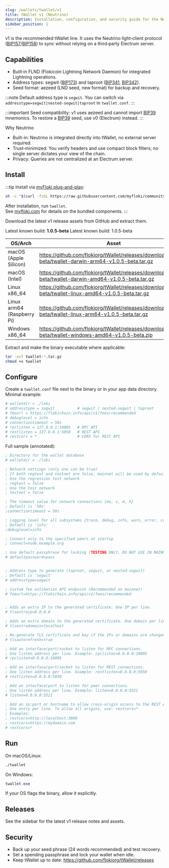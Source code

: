 ```yaml
---
slug: /wallets/twallet/v1
title: tWallet v1 (Neutrino)
description: Installation, configuration, and security guide for the Neutrino-powered tWallet v1 with Lightning integrations.
sidebar_position: 1
---
```


v1 is the recommended tWallet line. It uses the Neutrino light‑client protocol ([BIP157](https://bips.dev/157/)/[BIP158](https://bips.dev/158/)) to sync without relying on a third‑party Electrum server.

## Capabilities

- Built‑in FLND (Flokicoin Lightning Network Daemon) for integrated Lightning operations.
- Address types: segwit ([BIP173](https://bips.dev/173/)) and taproot ([BIP341](https://bips.dev/341/), [BIP342](https://bips.dev/342/)).
- Seed format: aezeed (LND seed, new format) for backup and recovery.

:::note
Default address type is `segwit`. You can switch via `addresstype=segwit|nested-segwit|taproot` in `twallet.conf`.
:::

:::important
Seed compatibility: v1 uses aezeed and cannot import [BIP39](https://bips.dev/39/) mnemonics. To restore a [BIP39](https://bips.dev/39/) seed, use v0 (Electrum) instead.
:::

Why Neutrino
- Built-in: Neutrino is integrated directly into tWallet, no external server required.
- Trust‑minimized: You verify headers and use compact block filters; no single server dictates your view of the chain.
- Privacy: Queries are not centralized at an Electrum server.

## Install

:::tip
Install via [myFloki plug-and-play](https://myfloki.com):
```bash
sh -c "$(curl -fsSL https://raw.githubusercontent.com/myfloki/community-tools/main/downloader.sh)"
```

After installation, run `twallet`.  
See [myfloki.com](https://myfloki.com) for details on the bundled components.
:::

Download the latest v1 release assets from GitHub and extract them.

Latest known build: **1.0.5-beta**
Latest known build: 1.0.5-beta

| OS/Arch | Asset |
| --- | --- |
| macOS (Apple Silicon) | https://github.com/flokiorg/tWallet/releases/download/v1.0.5-beta/twallet-darwin-arm64-v1.0.5-beta.tar.gz |
| macOS (Intel) | https://github.com/flokiorg/tWallet/releases/download/v1.0.5-beta/twallet-darwin-amd64-v1.0.5-beta.tar.gz |
| Linux x86_64 | https://github.com/flokiorg/tWallet/releases/download/v1.0.5-beta/twallet-linux-amd64-v1.0.5-beta.tar.gz |
| Linux arm64 (Raspberry Pi) | https://github.com/flokiorg/tWallet/releases/download/v1.0.5-beta/twallet-linux-arm64-v1.0.5-beta.tar.gz |
| Windows x86_64 | https://github.com/flokiorg/tWallet/releases/download/v1.0.5-beta/twallet-windows-amd64-v1.0.5-beta.zip |

Extract and make the binary executable where applicable:

```bash
tar -xvf twallet-*.tar.gz
chmod +x twallet
```

## Configure

Create a `twallet.conf` file next to the binary or in your app data directory. Minimal example:

```ini title="twallet.conf (v1 minimal)"
# walletdir = ./loki
# addresstype = segwit          # segwit | nested-segwit | taproot
# feeurl = https://flokichain.info/api/v1/fees/recommended
# debuglevel = info
# connectiontimeout = 50s
# rpclisten = 127.0.0.1:10005   # RPC API
# restlisten = 127.0.0.1:5050   # REST API
# restcors = *                  # CORS for REST API
```

Full sample (annotated):

```ini title="Full sample (v1)"
; Directory for the wallet database
# walletdir = ./loki

; Network settings (only one can be true)
; If both regtest and testnet are false, mainnet will be used by default.
; Use the regression test network
; regtest = false
; Use the test network
; testnet = false

; The timeout value for network connections {ms, s, m, h}
; Default is '50s'
;connectiontimeout = 50s

; Logging level for all subsystems {trace, debug, info, warn, error, critical}
; Default is 'info'
;debuglevel=info

; Connect only to the specified peers at startup
; connect=node.example.org

; Use default passphrase for locking (TESTING ONLY, DO NOT USE IN MAINNET OR PRODUCTION ENVIRONMENTS)
# defaultpassword=pass


; Address type to generate (taproot, segwit, or nested-segwit)
; Default is 'segwit'
# addresstype=segwit

; Custom fee estimation API endpoint (Recommended on mainnet)
# feeurl=https://flokichain.info/api/v1/fees/recommended


; Adds an extra IP to the generated certificate. One IP per line.
# tlsextraip=0.0.0.0

; Adds an extra domain to the generated certificate. One domain per line.
# tlsextradomain=localhost

; Re-generate TLS certificate and key if the IPs or domains are changed.
# tlsautorefresh=true

; Add an interface/port/socket to listen for RPC connections.
; One listen address per line. Example: rpclisten=0.0.0.0:10005
# rpclisten=0.0.0.0:10005

; Add an interface/port/socket to listen for REST connections.
; One listen address per line. Example: restlisten=0.0.0.0:5050
# restlisten=0.0.0.0:5050

; Add an interface/port to listen for peer connections.
; One listen address per line. Example: listen=0.0.0.0:5521
# listen=0.0.0.0:5521

; Add an ip:port or hostname to allow cross-origin access to the REST API.
; One entry per line. To allow all origins, use: restcors=*
; Examples:
; restcors=http://localhost:3000
; restcors=https://mydomain.com
# restcors=*
```

## Run

On macOS/Linux:

```bash
./twallet
```

On Windows:

```powershell
twallet.exe
```

If your OS flags the binary, allow it explicitly.

## Releases

See the sidebar for the latest v1 release notes and assets.

## Security
- Back up your seed phrase (24 words recommended) and test recovery.
- Set a spending passphrase and lock your wallet when idle.
- Keep tWallet up to date: https://github.com/flokiorg/tWallet/releases
